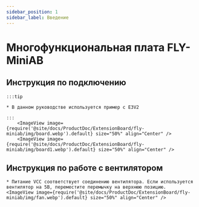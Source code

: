 ```yaml
---
sidebar_position: 1
sidebar_label: Введение
---
```




# Многофункциональная плата FLY-MiniAB



## Инструкция по подключению

    :::tip

    * В данном руководстве используется пример с E3V2

    :::
        <ImageView image={require('@site/docs/ProductDoc/ExtensionBoard/fly-miniab/img/board.webp').default} size="50%" align="Center" />
        <ImageView image={require('@site/docs/ProductDoc/ExtensionBoard/fly-miniab/img/board1.webp').default} size="50%" align="Center" />


## Инструкция по работе с вентилятором
    * Питание VCC соответствует соединению вентилятора. Если используется вентилятор на 5В, переместите перемычку на верхнюю позицию.
    <ImageView image={require('@site/docs/ProductDoc/ExtensionBoard/fly-miniab/img/fan.webp').default} size="50%" align="Center" />
